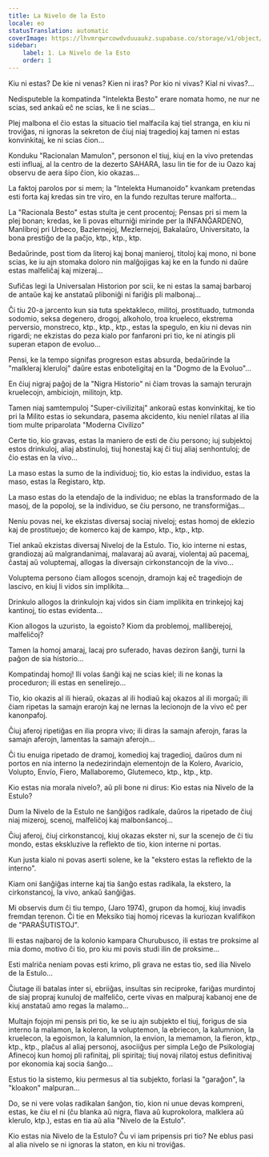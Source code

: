```yaml
---
title: La Nivelo de la Esto
locale: eo
statusTranslation: automatic
coverImage: https://lhvmrqwrcowdvduuaukz.supabase.co/storage/v1/object/public/strapi-uploads/small_cover-tratado-de-psicologia-revolucionaria.webp-5e15e1cec4e0ebebcde5d7fc7565d8fd.webp
sidebar:
    label: 1. La Nivelo de la Esto
    order: 1
---
```

Kiu ni estas? De kie ni venas? Kien ni iras? Por kio ni vivas? Kial ni vivas?...

Nedisputeble la kompatinda "Intelekta Besto" erare nomata homo, ne nur ne scias, sed ankaŭ eĉ ne scias, ke li ne scias...

Plej malbona el ĉio estas la situacio tiel malfacila kaj tiel stranga, en kiu ni troviĝas, ni ignoras la sekreton de ĉiuj niaj tragedioj kaj tamen ni estas konvinkitaj, ke ni scias ĉion...

Konduku "Racionalan Mamulon", personon el tiuj, kiuj en la vivo pretendas esti influaj, al la centro de la dezerto SAHARA, lasu lin tie for de iu Oazo kaj observu de aera ŝipo ĉion, kio okazas...

La faktoj parolos por si mem; la "Intelekta Humanoido" kvankam pretendas esti forta kaj kredas sin tre viro, en la fundo rezultas terure malforta...

La "Racionala Besto" estas stulta je cent procentoj; Pensas pri si mem la plej bonan; kredas, ke li povas elturniĝi mirinde per la INFANĜARDENO, Manlibroj pri Urbeco, Bazlernejoj, Mezlernejoj, Bakalaŭro, Universitato, la bona prestiĝo de la paĉjo, ktp., ktp., ktp.

Bedaŭrinde, post tiom da literoj kaj bonaj manieroj, titoloj kaj mono, ni bone scias, ke iu ajn stomaka doloro nin malĝojigas kaj ke en la fundo ni daŭre estas malfeliĉaj kaj mizeraj...

Sufiĉas legi la Universalan Historion por scii, ke ni estas la samaj barbaroj de antaŭe kaj ke anstataŭ pliboniĝi ni fariĝis pli malbonaj...

Ĉi tiu 20-a jarcento kun sia tuta spektakleco, militoj, prostituado, tutmonda sodomio, seksa degenero, drogoj, alkoholo, troa krueleco, ekstrema perversio, monstreco, ktp., ktp., ktp., estas la spegulo, en kiu ni devas nin rigardi; ne ekzistas do peza kialo por fanfaroni pri tio, ke ni atingis pli superan etapon de evoluo...

Pensi, ke la tempo signifas progreson estas absurda, bedaŭrinde la "malkleraj kleruloj" daŭre estas enboteligitaj en la "Dogmo de la Evoluo"...

En ĉiuj nigraj paĝoj de la "Nigra Historio" ni ĉiam trovas la samajn terurajn kruelecojn, ambiciojn, militojn, ktp.

Tamen niaj samtempuloj "Super-civilizitaj" ankoraŭ estas konvinkitaj, ke tio pri la Milito estas io sekundara, pasema akcidento, kiu neniel rilatas al ilia tiom multe priparolata "Moderna Civilizo"

Certe tio, kio gravas, estas la maniero de esti de ĉiu persono; iuj subjektoj estos drinkuloj, aliaj abstinuloj, tiuj honestaj kaj ĉi tiuj aliaj senhontuloj; de ĉio estas en la vivo...

La maso estas la sumo de la individuoj; tio, kio estas la individuo, estas la maso, estas la Registaro, ktp.

La maso estas do la etendaĵo de la individuo; ne eblas la transformado de la masoj, de la popoloj, se la individuo, se ĉiu persono, ne transformiĝas...

Neniu povas nei, ke ekzistas diversaj sociaj niveloj; estas homoj de eklezio kaj de prostituejo; de komerco kaj de kampo, ktp., ktp., ktp.

Tiel ankaŭ ekzistas diversaj Niveloj de la Estulo. Tio, kio interne ni estas, grandiozaj aŭ malgrandanimaj, malavaraj aŭ avaraj, violentaj aŭ pacemaj, ĉastaj aŭ voluptemaj, allogas la diversajn cirkonstancojn de la vivo...

Voluptema persono ĉiam allogos scenojn, dramojn kaj eĉ tragediojn de lascivo, en kiuj li vidos sin implikita...

Drinkulo allogos la drinkulojn kaj vidos sin ĉiam implikita en trinkejoj kaj kantinoj, tio estas evidenta...

Kion allogos la uzuristo, la egoisto? Kiom da problemoj, malliberejoj, malfeliĉoj?

Tamen la homoj amaraj, lacaj pro suferado, havas deziron ŝanĝi, turni la paĝon de sia historio...

Kompatindaj homoj! Ili volas ŝanĝi kaj ne scias kiel; ili ne konas la proceduron; ili estas en senelirejo...

Tio, kio okazis al ili hieraŭ, okazas al ili hodiaŭ kaj okazos al ili morgaŭ; ili ĉiam ripetas la samajn erarojn kaj ne lernas la lecionojn de la vivo eĉ per kanonpafoj.

Ĉiuj aferoj ripetiĝas en ilia propra vivo; ili diras la samajn aferojn, faras la samajn aferojn, lamentas la samajn aferojn...

Ĉi tiu enuiga ripetado de dramoj, komedioj kaj tragedioj, daŭros dum ni portos en nia interno la nedezirindajn elementojn de la Kolero, Avaricio, Volupto, Envío, Fiero, Mallaboremo, Glutemeco, ktp., ktp., ktp.

Kio estas nia morala nivelo?, aŭ pli bone ni dirus: Kio estas nia Nivelo de la Estulo?

Dum la Nivelo de la Estulo ne ŝanĝiĝos radikale, daŭros la ripetado de ĉiuj niaj mizeroj, scenoj, malfeliĉoj kaj malbonŝancoj...

Ĉiuj aferoj, ĉiuj cirkonstancoj, kiuj okazas ekster ni, sur la scenejo de ĉi tiu mondo, estas ekskluzive la reflekto de tio, kion interne ni portas.

Kun justa kialo ni povas aserti solene, ke la "ekstero estas la reflekto de la interno".

Kiam oni ŝanĝiĝas interne kaj tia ŝanĝo estas radikala, la ekstero, la cirkonstancoj, la vivo, ankaŭ ŝanĝiĝas.

Mi observis dum ĉi tiu tempo, (Jaro 1974), grupon da homoj, kiuj invadis fremdan terenon. Ĉi tie en Meksiko tiaj homoj ricevas la kuriozan kvalifikon de "PARAŜUTISTOJ".

Ili estas najbaroj de la kolonio kampara Churubusco, ili estas tre proksime al mia domo, motivo ĉi tio, pro kiu mi povis studi ilin de proksime...

Esti malriĉa neniam povas esti krimo, pli grava ne estas tio, sed ilia Nivelo de la Estulo...

Ĉiutage ili batalas inter si, ebriiĝas, insultas sin reciproke, fariĝas murdintoj de siaj propraj kunuloj de malfeliĉo, certe vivas en malpuraj kabanoj ene de kiuj anstataŭ amo regas la malamo...

Multajn fojojn mi pensis pri tio, ke se iu ajn subjekto el tiuj, forigus de sia interno la malamon, la koleron, la voluptemon, la ebriecon, la kalumnion, la kruelecon, la egoismon, la kalumnion, la envion, la memamon, la fieron, ktp., ktp., ktp., plaĉus al aliaj personoj, asociiĝus per simpla Leĝo de Psikologiaj Afinecoj kun homoj pli rafinitaj, pli spiritaj; tiuj novaj rilatoj estus definitivaj por ekonomia kaj socia ŝanĝo...

Estus tio la sistemo, kiu permesus al tia subjekto, forlasi la "garaĝon", la "kloakon" malpuran...

Do, se ni vere volas radikalan ŝanĝon, tio, kion ni unue devas kompreni, estas, ke ĉiu el ni (ĉu blanka aŭ nigra, flava aŭ kuprokolora, malklera aŭ klerulo, ktp.), estas en tia aŭ alia "Nivelo de la Estulo".

Kio estas nia Nivelo de la Estulo? Ĉu vi iam pripensis pri tio? Ne eblus pasi al alia nivelo se ni ignoras la staton, en kiu ni troviĝas.

